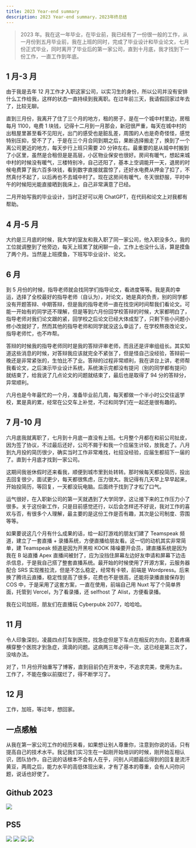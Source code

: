 ```yaml
---
title: 2023 Year-end summary
description: 2023 Year-end summary，2023年终总结
---
```


> 2023 年。我在这一年毕业，在毕业前，我已经有了一份很一般的工作，从一月份到五月毕业前，我在上班的同时，完成了毕业设计和毕业论文，七月份正式毕业，同时离开了毕业后的第一家公司，直到十月底，我才找到下一份工作，一直工作到年底。

## 1 月-3 月

由于我是去年 12 月工作才入职这家公司，以实习生的身份，所以公司并没有安排什么工作给我，这样的状态一直持续到我离职。在过年前三天，我请假回家过年去了，比较无聊。

直到三月份，我离开了住了三个月的地方，租的房子，是在一个城中村里边，房租每月 1100，电费 1 块钱，记得十二月到一月那会，新冠很严重，每天在城中村的出租屋里甚至看不见阳光，出门的感受也是脏乱差，周围的人也是奇奇怪怪，感觉特别压抑，受不了了，于是在三个月合同到期之后，果断选择搬走了，换到了一个离公司更近的地方，每天步行上班只需要 20 分钟左右。最重要的是从城中村搬到了小区里，虽然是合租但是是高层，小区物业保安也很好。房间有暖气，想起来城中村的时候没有暖气，三楼特别冷，自己还阳了，基本上空调能开一天，退房的时候电费算了我六百多块钱，看到数字直接就震惊了，还好水电费从押金了扣了，不然真付不起了，以后再也不去城中村了。现在这房间有暖气，冬天很舒服，平时中午的时候阳光能直接晒到我床上，自己非常满意了已经。

二月开始写我的毕业设计，当时正好可以用 ChatGPT，在代码和论文上对我都有帮助。

## 4 月-5 月

大约是三月底的时候，我大学的室友和我入职了同一家公司，他入职没多久，我的工位就调整到了他旁边，每天上班累了就闲聊一会，工作上也没什么活，算是摸鱼了两个月。当然是上班摸鱼，下班写毕业设计、论文。

## 6 月

到 5 月份的时候，指导老师就会找同学们指导论文，看进度等等。我是真的幸运，选择了全校最好的指导老师（自认为），对论文，她是真的负责，别的同学都没有开题答辩、中期答辩，但是我的指导老师一直在找空闲时间帮我们看论文。可能一开始有的同学还不理解，但是等到六月份回学校答辩的时候，大家都明白了，指导老师对我们论文跟的紧，回学校之后论文已经大体成型了，只剩下些小问题小修小改就好了，然而其他的指导老师和同学就没这么幸运了，在学校熬夜改论文，指导老师忙，也不咋帮。

答辩的时候我的指导老师同时是我的答辩评审老师，而且还是评审组组长。其实知道这些消息的时候，对答辩我应该就完全不紧张了，但是怪自己没经验，答辩前一晚还是非常紧张的，生怕比不了业。答辩的过程非常顺利，我在讲台上讲，老师帮我看论文，之后演示毕业设计系统，系统演示完都没有提问（别的同学都有提问）就结束了，给我说了几点论文的问题就结束了，最后也是取得了 94 分的答辩分，异常顺利。

六月也是今年最忙的一个月，准备毕业前几周，每天都做一个半小时公交往返学校，累是真的累，经常在公交车上补觉，不过和同学们在一起还是很有趣的。

## 7 月-10 月

六月底我就离职了，七月到十月底一直没有上班。七月整个月都在和前公司扯皮，因为签了协议，不过最后还好，公司不屑于和我一个应届生计较，放我走了。八月到九月投的简历很少，确实当时工作非常难找，社招没经验，应届生都招下一届的了。直到十月底才找到一家公司。

这期间我爸休假时还来看我，顺便到城市里到处转转。那时候每天都投简历，投出去回复很少，面试更少，每天都很焦虑，压力很大。我记得有几天早上早早起来，开始投简历，等回复，一天都没玩电脑。后面终于找到了才松了口气。

运气很好，在入职新公司的第一天就遇到了大学同学，这让接下来的工作压力小了很多。关于这份新工作，只是目前感觉还行，以后会怎样还不好说，我对工作的喜欢与否，有很多个人理解，最主要的是这份工作是否有趣，其次是公司制度、雰围等等。

如果要说这几个月有什么成果的话，给一起打游戏的朋友们建了 Teamspeak 频道，建立了一套直播 + 录播系统，方便直播给朋友看。这一切的动机其实非常简单，建 Teamspeak 频道是因为开黑啦 KOOK 降噪要开会员，建直播系统是因为我在 B 站直播 Apex 直播间被封了，应为没挡住屏幕左边好友申请和屏幕下边击杀信息，于是我自己搭了整套直播系统。最开始的时候使用了开源方案，云服务器配合 SRS 实现推拉流，但是不怎么稳定，经常有卡顿，前端是 Wordpress。后来换了腾讯云直播，稳定性提高了很多，花费也不是很高，还能将录播直接保存到 COS 中，于是采用了这套方案，一直在使用，前端自己用 Nuxt 写了个简单界面，托管到 Vercel，为了看录播，还 selfhost 了 Alist，方便看录播。

我在公司加班，朋友们在直播玩 Cyberpubk 2077，哈哈哈。

## 11 月

令人印象深刻，凌晨四点打车到医院，找急症但是下车点在相反的方向，忍着疼痛横穿整个医院才到急症，滴滴的问题。这病两三年必得一次，这已经是第三次了，没啥办法。

对了，11 月份开始重写了博客，直到目前仍在开发中，不追求完美，使用为主。工作了，不能在像以前摆烂了，得不断学习了。

## 12 月

工作，加班，等过年，想回家。

## 一点感触

从我在第一家公司工作的经历来看，如果想让别人尊重你，注意到你说的话，只有提高自己的技术水平。我记我们实习生在一起刚开始培训的时候，刚开始互相认识，团队协作，自己说的话根本不会有人在乎，问别人问题最后得到的回复是流汗黄豆，两周之后，能力水平的高低体现出来，才有了基本的尊重，会有人问你问题，说话也好使了。

## Github 2023

![](https://static.vio.vin/blog/2024/01/b94a7c9e95fdacacacd9345baedb9f0f.jpg)

## PS5

![](https://static.vio.vin/blog/2024/01/15781c068eb4835f39006cf58992da0e.jpg)
![](https://static.vio.vin/blog/2024/01/40284314a5c5f5197b497b4638378d90.jpg)
![](https://static.vio.vin/blog/2024/01/e62c99054715518357b3152069e61a14.jpg)
![](https://static.vio.vin/blog/2024/01/d6b345c4579a9a3bc4eea2e0054a9e49.jpg)
